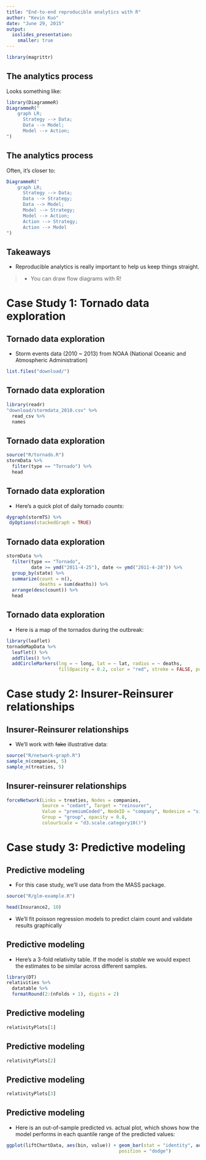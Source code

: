 ```yaml
---
title: "End-to-end reproducible analytics with R"
author: "Kevin Kuo"
date: "June 29, 2015"
output:
  ioslides_presentation:
    smaller: true
---
```


```R
library(magrittr)
```

## The analytics process

Looks something like:

```R
library(DiagrammeR)
DiagrammeR("
    graph LR;
      Strategy --> Data;
      Data --> Model;
      Model --> Action;
")
```

## The analytics process

Often, it's closer to:

```R
DiagrammeR("
    graph LR;
      Strategy --> Data;
      Data --> Strategy;
      Data --> Model;
      Model --> Strategy;
      Model --> Action;
      Action --> Strategy;
      Action --> Model
")
```

## Takeaways

- Reproducible analytics is really important to help us keep things straight.

> - You can draw flow diagrams with R!

# Case Study 1: Tornado data exploration

## Tornado data exploration

- Storm events data (2010 ~ 2013) from NOAA (National Oceanic and Atmospheric Administration)

```R
list.files("download/")
```

## Tornado data exploration {.smaller}

```R
library(readr)
"download/stormdata_2010.csv" %>%
  read_csv %>%
  names
```

## Tornado data exploration

```R
source("R/tornado.R")
stormData %>%
  filter(type == "Tornado") %>%
  head
```

## Tornado data exploration

- Here's a quick plot of daily tornado *counts*:

```R
dygraph(stormTS) %>%
 dyOptions(stackedGraph = TRUE)
```

## Tornado data exploration

```R
stormData %>%
  filter(type == "Tornado",
         date >= ymd("2011-4-25"), date <= ymd("2011-4-28")) %>%
  group_by(state) %>%
  summarize(count = n(),
            deaths = sum(deaths)) %>%
  arrange(desc(count)) %>%
  head
```

## Tornado data exploration

- Here is a map of the tornados during the outbreak:

```R
library(leaflet)
tornadoMapData %>%
  leaflet() %>%
  addTiles() %>%
  addCircleMarkers(lng = ~ long, lat = ~ lat, radius = ~ deaths,
                   fillOpacity = 0.2, color = "red", stroke = FALSE, popup = deathsPopup)
```

# Case study 2: Insurer-Reinsurer relationships

## Insurer-Reinsurer relationships {.smaller}

- We'll work with ~~fake~~ illustrative data:

```R
source("R/network-graph.R")
sample_n(companies, 5)
sample_n(treaties, 5)
```

## Insurer-reinsurer relationships

```R
forceNetwork(Links = treaties, Nodes = companies, 
             Source = "cedant", Target = "reinsurer",
             Value = "premiumCeded", NodeID = "company", Nodesize = "size",
             Group = "group", opacity = 0.8,
             colourScale = "d3.scale.category10()")
```

# Case study 3: Predictive modeling

## Predictive modeling

- For this case study, we'll use data from the MASS package.

```R
source("R/glm-example.R")
```

```R
head(Insurance2, 10)
```

- We'll fit poisson regression models to predict claim count and validate results graphically

## Predictive modeling {.smaller}

- Here's a 3-fold relativity table. If the model is *stable* we would expect the estimates to be similar across different samples.

```R
library(DT)
relativities %>% 
  datatable %>% 
  formatRound(2:(nFolds + 1), digits = 2)
```

## Predictive modeling

```R
relativityPlots[1]
```

## Predictive modeling

```R
relativityPlots[2]
```

## Predictive modeling

```R
relativityPlots[3]
```

## Predictive modeling

- Here is an out-of-sample predicted vs. actual plot, which shows how the model performs in each quantile range of the predicted values:

```R
ggplot(liftChartData, aes(bin, value)) + geom_bar(stat = "identity", aes(fill = variable), 
                                         position = "dodge")
```